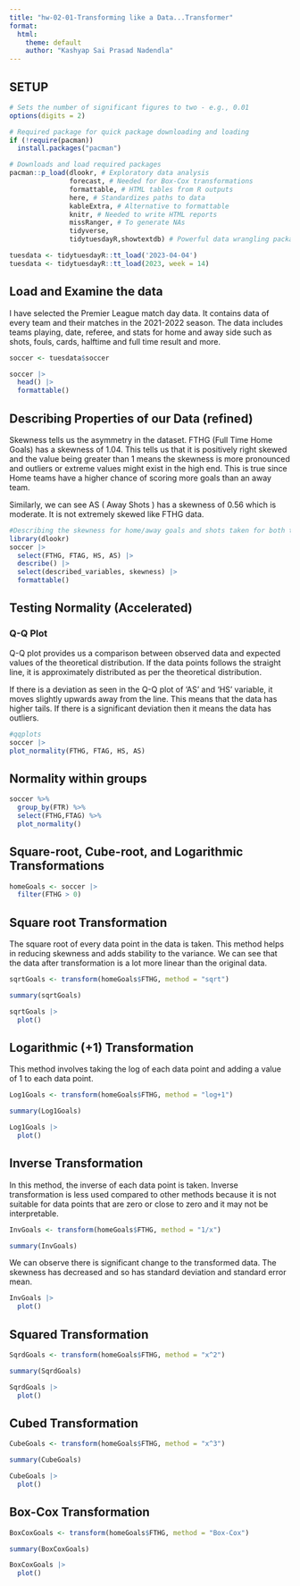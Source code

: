 ```yaml
---
title: "hw-02-01-Transforming like a Data...Transformer"
format:
  html:
    theme: default
    author: "Kashyap Sai Prasad Nadendla"
---
```


## SETUP

```r

# Sets the number of significant figures to two - e.g., 0.01
options(digits = 2)

# Required package for quick package downloading and loading 
if (!require(pacman))  
  install.packages("pacman")

# Downloads and load required packages
pacman::p_load(dlookr, # Exploratory data analysis
               forecast, # Needed for Box-Cox transformations
               formattable, # HTML tables from R outputs
               here, # Standardizes paths to data
               kableExtra, # Alternative to formattable
               knitr, # Needed to write HTML reports
               missRanger, # To generate NAs
               tidyverse,
               tidytuesdayR,showtextdb) # Powerful data wrangling package suite
```

```r

tuesdata <- tidytuesdayR::tt_load('2023-04-04')
tuesdata <- tidytuesdayR::tt_load(2023, week = 14)
```

## Load and Examine the data

I have selected the Premier League match day data. It contains data of every team and their matches in the 2021-2022 season. The data includes teams playing, date, referee, and stats for home and away side such as shots, fouls, cards, halftime and full time result and more.

```r

soccer <- tuesdata$soccer
```

```r

soccer |>
  head() |>
  formattable()
```

## Describing Properties of our Data (refined)

Skewness tells us the asymmetry in the dataset. FTHG (Full Time Home Goals) has a skewness of 1.04. This tells us that it is positively right skewed and the value being greater than 1 means the skewness is more pronounced and outliers or extreme values might exist in the high end. This is true since Home teams have a higher chance of scoring more goals than an away team.

Similarly, we can see AS ( Away Shots ) has a skewness of 0.56 which is moderate. It is not extremely skewed like FTHG data.

```r

#Describing the skewness for home/away goals and shots taken for both teams
library(dlookr)
soccer |>
  select(FTHG, FTAG, HS, AS) |>
  describe() |>
  select(described_variables, skewness) |>
  formattable()
```

## Testing Normality (Accelerated)

### Q-Q Plot

Q-Q plot provides us a comparison between observed data and expected values of the theoretical distribution. If the data points follows the straight line, it is approximately distributed as per the theoretical distribution.

If there is a deviation as seen in the Q-Q plot of 'AS' and 'HS' variable, it moves slightly upwards away from the line. This means that the data has higher tails. If there is a significant deviation then it means the data has outliers.

```r

#qqplots
soccer |>
plot_normality(FTHG, FTAG, HS, AS)
```

## Normality within groups

```r

soccer %>%
  group_by(FTR) %>%
  select(FTHG,FTAG) %>%
  plot_normality()
```

## Square-root, Cube-root, and Logarithmic Transformations

```r

homeGoals <- soccer |>
  filter(FTHG > 0)
```

## Square root Transformation

The square root of every data point in the data is taken. This method helps in reducing skewness and adds stability to the variance. We can see that the data after transformation is a lot more linear than the original data.

```r

sqrtGoals <- transform(homeGoals$FTHG, method = "sqrt") 

summary(sqrtGoals)
```

```r

sqrtGoals |>
  plot()
```

## Logarithmic (+1) Transformation

This method involves taking the log of each data point and adding a value of 1 to each data point.

```r

Log1Goals <- transform(homeGoals$FTHG, method = "log+1") 

summary(Log1Goals)
```

```r

Log1Goals |>
  plot()
```

## Inverse Transformation

In this method, the inverse of each data point is taken. Inverse transformation is less used compared to other methods because it is not suitable for data points that are zero or close to zero and it may not be interpretable.

```r

InvGoals <- transform(homeGoals$FTHG, method = "1/x") 

summary(InvGoals)
```

We can observe there is significant change to the transformed data. The skewness has decreased and so has standard deviation and standard error mean.

```r

InvGoals |>
  plot()
```

## Squared Transformation

```r

SqrdGoals <- transform(homeGoals$FTHG, method = "x^2") 

summary(SqrdGoals)
```

```r

SqrdGoals |>
  plot()
```

## Cubed Transformation

```r

CubeGoals <- transform(homeGoals$FTHG, method = "x^3") 

summary(CubeGoals)
```

```r

CubeGoals |>
  plot()
```

## Box-Cox Transformation

```r

BoxCoxGoals <- transform(homeGoals$FTHG, method = "Box-Cox") 

summary(BoxCoxGoals)
```

```r

BoxCoxGoals |>
  plot()
```
